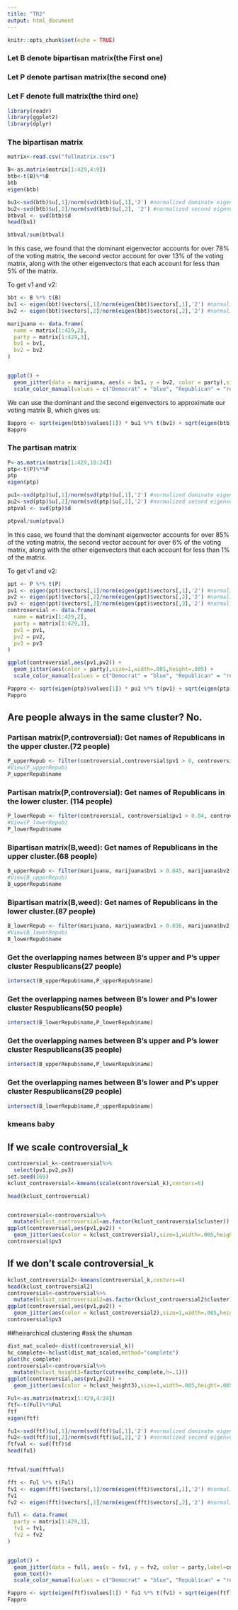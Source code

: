 ```yaml
---
title: "TR2"
output: html_document
---
```


```r
knitr::opts_chunk$set(echo = TRUE)
```

### Let B denote bipartisan matrix(the First one)
### Let P denote partisan matrix(the second one)
### Let F denote full matrix(the third one)


```r
library(readr)
library(ggplot2)
library(dplyr)
```


### The bipartisan matrix
```r
matrix<-read.csv("fullmatrix.csv")

B<-as.matrix(matrix[1:429,4:9])
btb<-t(B)%*%B
btb
eigen(btb)
```

```r
bu1<-svd(btb)$u[,1]/norm(svd(btb)$u[,1],'2') #normalized dominate eigenvector
bu2<-svd(btb)$u[,2]/norm(svd(btb)$u[,2], '2') #normalized second eigenvector
btbval <- svd(btb)$d
head(bu1)

```

```r
btbval/sum(btbval)
```
In this case, we found that the dominant eigenvector accounts for over 78% of the voting matrix, the second vector account for over 13% of the voting matrix, along with the other eigenvectors that each account for less than 5% of the matrix.

To get v1 and v2:
```r
bbt <- B %*% t(B)
bv1 <- eigen(bbt)$vectors[,1]/norm(eigen(bbt)$vectors[,1],'2') #normalized v1
bv2 <- eigen(bbt)$vectors[,2]/norm(eigen(bbt)$vectors[,2],'2') #normalized v2

marijuana <- data.frame(
  name = matrix[1:429,2],
  party = matrix[1:429,3],
  bv1 = bv1,
  bv2 = bv2
)


ggplot() + 
  geom_jitter(data = marijuana, aes(x = bv1, y = bv2, color = party),size=1,height=.005,width=.005) +
  scale_color_manual(values = c("Democrat" = "blue", "Republican" = "red"))

```


We can use the dominant and the second eigenvectors to approximate our voting matrix B, which gives us:
```r
Bappro <- sqrt(eigen(btb)$values[1]) * bu1 %*% t(bv1) + sqrt(eigen(btb)$values[2]) * bu2 %*% t(bv2)
Bappro
```


### The partisan matrix
```r
P<-as.matrix(matrix[1:429,10:24])
ptp<-t(P)%*%P
ptp
eigen(ptp)

pu1<-svd(ptp)$u[,1]/norm(svd(ptp)$u[,1],'2') #normalized dominate eigenvector
pu2<-svd(ptp)$u[,2]/norm(svd(ptp)$u[,2],'2') #normalized second eigenvector
ptpval <- svd(ptp)$d
```

```r
ptpval/sum(ptpval)
```
In this case, we found that the dominant eigenvector accounts for over 85% of the voting matrix, the second vector account for over 6% of the voting matrix, along with the other eigenvectors that each account for less than 1% of the matrix.

To get v1 and v2:
```r
ppt <- P %*% t(P)
pv1 <- eigen(ppt)$vectors[,1]/norm(eigen(ppt)$vectors[,1],'2') #normalized v1
pv2 <- eigen(ppt)$vectors[,2]/norm(eigen(ppt)$vectors[,2],'2') #normalized v2
pv3 <- eigen(ppt)$vectors[,3]/norm(eigen(ppt)$vectors[,3],'2') #normalized v3
controversial <- data.frame(
  name = matrix[1:429,2],
  party = matrix[1:429,3],
  pv1 = pv1,
  pv2 = pv2,
  pv3 = pv3
)
```

```r
ggplot(controversial,aes(pv1,pv2)) + 
  geom_jitter(aes(color = party),size=1,width=.005,height=.005) +
  scale_color_manual(values = c("Democrat" = "blue", "Republican" = "red"))
```

```r
Pappro <- sqrt(eigen(ptp)$values[1]) * pu1 %*% t(pv1) + sqrt(eigen(ptp)$values[2]) * pu2 %*% t(pv2)
Pappro
```

## Are people always in the same cluster? No.
### Partisan matrix(P,controversial): Get names of Republicans in the upper cluster.(72 people)
```r
P_upperRepub <- filter(controversial,controversial$pv1 > 0, controversial$pv2 > 0.06)
#View(P_upperRepub)
P_upperRepub$name
```


### Partisan matrix(P,controversial): Get names of Republicans in the lower cluster. (114 people)
```r
P_lowerRepub <- filter(controversial, controversial$pv1 > 0.04, controversial$pv2< 0.05, controversial$pv2 > 0.03)
#View(P_lowerRepub)
P_lowerRepub$name
```
### Bipartisan matrix(B,weed): Get names of Republicans in the upper cluster.(68 people)
```r
B_upperRepub <- filter(marijuana, marijuana$bv1 > 0.045, marijuana$bv2 > 0.018, marijuana$bv2 < 0.03)
#View(B_upperRepub)
B_upperRepub$name
```

### Bipartisan matrix(B,weed): Get names of Republicans in the lower cluster.(87 people)
```r
B_lowerRepub <- filter(marijuana, marijuana$bv1 > 0.036, marijuana$bv2 < -0.07, marijuana$bv2 > -0.09)
#View(B_lowerRepub)
B_lowerRepub$name
```



### Get the overlapping names between B's upper and P's upper cluster Respublicans(27 people)
```r
intersect(B_upperRepub$name,P_upperRepub$name)
```
### Get the overlapping names between B's lower and P's lower cluster Respublicans(50 people)
```r
intersect(B_lowerRepub$name,P_lowerRepub$name)
```

### Get the overlapping names between B's upper and P's lower cluster Respublicans(35 people)
```r
intersect(B_upperRepub$name,P_lowerRepub$name)
```

### Get the overlapping names between B's lower and P's upper cluster Respublicans(29 people)
```r
intersect(B_lowerRepub$name,P_upperRepub$name)
```


### kmeans baby

## If we scale controversial_k
```r
controversial_k<-controversial%>% 
  select(pv1,pv2,pv3)
set.seed(169)
kclust_controversial<-kmeans(scale(controversial_k),centers=6)

head(kclust_controversial)


controversial<-controversial%>%
  mutate(kclust_controversial=as.factor(kclust_controversial$cluster))
ggplot(controversial,aes(pv1,pv2)) + 
  geom_jitter(aes(color = kclust_controversial),size=1,width=.005,height=.005) 
controversial$pv3
```
## If we don't scale controversial_k
```r
kclust_controversial2<-kmeans(controversial_k,centers=4)
head(kclust_controversial2)
controversial<-controversial%>%
  mutate(kclust_controversial2=as.factor(kclust_controversial2$cluster))
ggplot(controversial,aes(pv1,pv2)) + 
  geom_jitter(aes(color = kclust_controversial2),size=1,width=.005,height=.005) 
controversial$pv3
```


##heirarchical clustering #ask the shuman
```r
dist_mat_scaled<-dist((controversial_k))
hc_complete<-hclust(dist_mat_scaled,method="complete")
plot(hc_complete)
controversial<-controversial%>%
  mutate(hclust_height3=factor(cutree(hc_complete,h=.1)))
ggplot(controversial,aes(pv1,pv2)) + 
  geom_jitter(aes(color = hclust_height3),size=1,width=.005,height=.005)
```

```r
Ful<-as.matrix(matrix[1:429,4:24])
ftf<-t(Ful)%*%Ful
ftf
eigen(ftf)

fu1<-svd(ftf)$u[,1]/norm(svd(ftf)$u[,1],'2') #normalized dominate eigenvector
fu2<-svd(ftf)$u[,2]/norm(svd(ftf)$u[,2],'2') #normalized second eigenvector
ftfval <- svd(ftf)$d
head(fu1)


ftfval/sum(ftfval)

fft <- Ful %*% t(Ful)
fv1 <- eigen(fft)$vectors[,1]/norm(eigen(fft)$vectors[,1],'2') #normalized v1
fv1
fv2 <- eigen(fft)$vectors[,2]/norm(eigen(fft)$vectors[,2],'2') #normalized v2

full <- data.frame(
  party = matrix[1:429,3],
  fv1 = fv1,
  fv2 = fv2
)


ggplot() + 
  geom_jitter(data = full, aes(x = fv1, y = fv2, color = party,label=controversial$name),size=2,width=.005,height=.005)+
  geom_text()+
  scale_color_manual(values = c("Democrat" = "blue", "Republican" = "red"))
```

```r
Fappro <- sqrt(eigen(ftf)$values[1]) * fu1 %*% t(fv1) + sqrt(eigen(ftf)$values[2]) * fu2 %*% t(fv2)
Fappro
```









